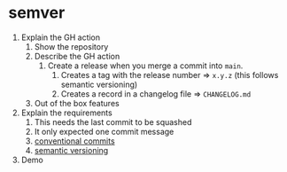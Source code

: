# semver

1. Explain the GH action
   1. Show the repository
   2. Describe the GH action
      1. Create a release when you merge a commit into `main`.
         1. Creates a tag with the release number   => `x.y.z` (this follows semantic versioning)
         2. Creates a record in a changelog file    => `CHANGELOG.md`
   3. Out of the box features
2. Explain the requirements
   1. This needs the last commit to be squashed
   2. It only expected one commit message
   3. [conventional commits](https://www.conventionalcommits.org/en/v1.0.0/)
   4. [semantic versioning](https://semver.org)
3. Demo